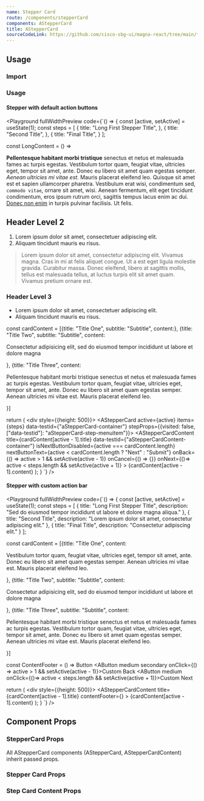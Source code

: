 ```yaml
---
name: Stepper Card
route: /components/stepperCard
components: AStepperCard
title: AStepperCard
sourceCodeLink: https://github.com/cisco-sbg-ui/magna-react/tree/main/framework/components/AStepperCard
---
```


## Usage

### Import

<ComponentImport components="AStepperCard" />

### Usage

#### Stepper with default action buttons
<Playground
  fullWidthPreview
  code={`() => {
  const [active, setActive] = useState(1);
    const steps = [
    {
      title: "Long First Stepper Title",
    },
    {
      title: "Second Title",
    },
    {
      title: "Final Title",
    }
  ];

  const LongContent = () => <div>
  				<p><strong>Pellentesque habitant morbi tristique</strong> senectus et netus et malesuada fames ac turpis egestas. Vestibulum tortor quam, feugiat vitae, ultricies eget, tempor sit amet, ante. Donec eu libero sit amet quam egestas semper. <em>Aenean ultricies mi vitae est.</em> Mauris placerat eleifend leo. Quisque sit amet est et sapien ullamcorper pharetra. Vestibulum erat wisi, condimentum sed, <code>commodo vitae</code>, ornare sit amet, wisi. Aenean fermentum, elit eget tincidunt condimentum, eros ipsum rutrum orci, sagittis tempus lacus enim ac dui. <a href="#">Donec non enim</a> in turpis pulvinar facilisis. Ut felis.</p>
				<h2>Header Level 2</h2>
				<ol>
				   <li>Lorem ipsum dolor sit amet, consectetuer adipiscing elit.</li>
				   <li>Aliquam tincidunt mauris eu risus.</li>
				</ol>
				<blockquote><p>Lorem ipsum dolor sit amet, consectetur adipiscing elit. Vivamus magna. Cras in mi at felis aliquet congue. Ut a est eget ligula molestie gravida. Curabitur massa. Donec eleifend, libero at sagittis mollis, tellus est malesuada tellus, at luctus turpis elit sit amet quam. Vivamus pretium ornare est.</p></blockquote>
				<h3>Header Level 3</h3>
				<ul>
				   <li>Lorem ipsum dolor sit amet, consectetuer adipiscing elit.</li>
				   <li>Aliquam tincidunt mauris eu risus.</li>
				</ul>
  </div>
  const cardContent = [{title: "Title One", subtitle: "Subtitle", content:<LongContent />}, 
  {title: "Title Two", subtitle: "Subtitle", content:<p>Consectetur adipisicing elit, sed do eiusmod tempor incididunt ut labore et dolore magna</p>}, 
  {title: "Title Three", content:<p>Pellentesque habitant morbi tristique senectus et netus et malesuada fames ac turpis egestas. Vestibulum tortor quam, feugiat vitae, ultricies eget, tempor sit amet, ante. Donec eu libero sit amet quam egestas semper. Aenean ultricies mi vitae est. Mauris placerat eleifend leo.</p>}]

  return ( 
    <div style={{height: 500}}>
        <AStepperCard active={active} items={steps} data-testid={"aStepperCard-container"} stepProps={{visited: false, ["data-testid"]: "aStepperCard-step-menuitem"}}>
            <AStepperCardContent title={cardContent[active - 1].title} 
                data-testid={"aStepperCardContent-container"}
                isNextButtonDisabled={active === cardContent.length}
                nextButtonText={active < cardContent.length ? "Next" : "Submit"}
                onBack={() => active > 1 && setActive(active - 1)}
                onCancel={() => {}}
                onNext={()=> active < steps.length && setActive(active + 1)}
            >
                {cardContent[active - 1].content}
            </AStepperCardContent>
        </AStepperCard>
    </div>
   );
}
`}
/>


#### Stepper with custom action bar
<Playground
  fullWidthPreview
  code={`() => {
  const [active, setActive] = useState(1);
    const steps = [
    {
      title: "Long First Stepper Title",
      description:
        "Sed do eiusmod tempor incididunt ut labore et dolore magna aliqua."
    },
    {
      title: "Second Title",
      description:
        "Lorem ipsum dolor sit amet, consectetur adipiscing elit."
    },
    {
      title: "Final Title",
      description:
        "Consectetur adipiscing elit."
    }
  ];

  const cardContent = [{title: "Title One", content:<p>Vestibulum tortor quam, feugiat vitae, ultricies eget, tempor sit amet, ante. Donec eu libero sit amet quam egestas semper. Aenean ultricies mi vitae est. Mauris placerat eleifend leo.</p>}, 
  {title: "Title Two", subtitle: "Subtitle", content:<p>Consectetur adipisicing elit, sed do eiusmod tempor incididunt ut labore et dolore magna</p>}, 
  {title: "Title Three", subtitle: "Subtitle", content:<p>Pellentesque habitant morbi tristique senectus et netus et malesuada fames ac turpis egestas. Vestibulum tortor quam, feugiat vitae, ultricies eget, tempor sit amet, ante. Donec eu libero sit amet quam egestas semper. Aenean ultricies mi vitae est. Mauris placerat eleifend leo.</p>}]

  const ContentFooter = () => <ACardFooter className="ma-3">
    <ACardItem stretched></ACardItem>
    <ACardItem attached="right">
      <AButton medium tertiary>Button</AButton>
    </ACardItem>
    <ACardItem attached="right">
      <AButton medium secondary onClick={() => active > 1 && setActive(active - 1)}>Custom Back</AButton>
    </ACardItem>
    <ACardItem>
      <AButton medium onClick={()=> active < steps.length && setActive(active + 1)}>Custom Next</AButton>
    </ACardItem>
  </ACardFooter>

  return ( 
    <div style={{height: 500}}>
        <AStepperCard active={active} items={steps}>
            <AStepperCardContent title={cardContent[active - 1].title} 
                contentFooter={<ContentFooter />}
            >
                {cardContent[active - 1].content}
            </AStepperCardContent>
        </AStepperCard>
    </div>
   );
}
`}
/>

## Component Props

### StepperCard Props

All AStepperCard components (AStepperCard, AStepperCardContent) inherit passed props.

### Stepper Card Props

<Props of="AStepperCard" />

### Step Card Content Props

<Props of="AStepperCardContent" />
